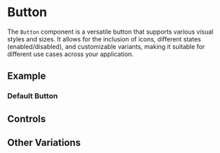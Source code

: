
# Button

<Meta of={ButtonStories} />

The `Button` component is a versatile button that supports various visual styles and sizes. It allows for the inclusion of icons, different states (enabled/disabled), and customizable variants, making it suitable for different use cases across your application.

## Example

### Default Button

<Story of={ButtonStories.Default} />

## Controls

<Controls />

## Other Variations

<Stories />
